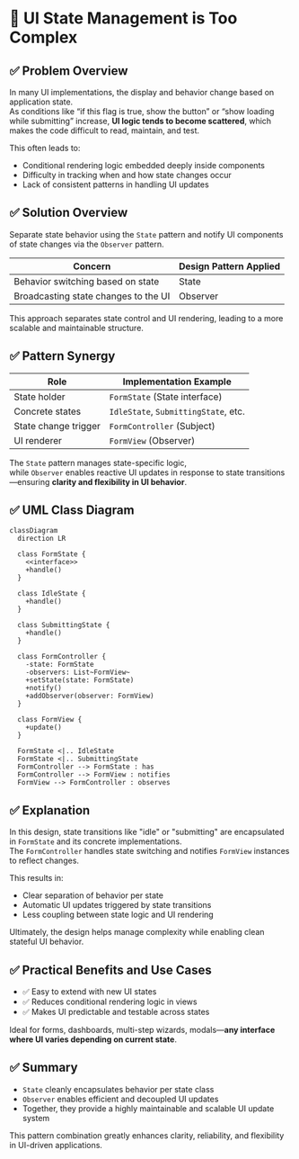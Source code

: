 # 🧪️ UI State Management is Too Complex

## ✅ Problem Overview

In many UI implementations, the display and behavior change based on application state.  
As conditions like “if this flag is true, show the button” or “show loading while submitting” increase, **UI logic tends to become scattered**, which makes the code difficult to read, maintain, and test.

This often leads to:

- Conditional rendering logic embedded deeply inside components
- Difficulty in tracking when and how state changes occur
- Lack of consistent patterns in handling UI updates

## ✅ Solution Overview

Separate state behavior using the `State` pattern and notify UI components of state changes via the `Observer` pattern.

| Concern                              | Design Pattern Applied |
| ------------------------------------ | ---------------------- |
| Behavior switching based on state    | State                  |
| Broadcasting state changes to the UI | Observer               |

This approach separates state control and UI rendering, leading to a more scalable and maintainable structure.

## ✅ Pattern Synergy

| Role                 | Implementation Example               |
| -------------------- | ------------------------------------ |
| State holder         | `FormState` (State interface)        |
| Concrete states      | `IdleState`, `SubmittingState`, etc. |
| State change trigger | `FormController` (Subject)           |
| UI renderer          | `FormView` (Observer)                |

The `State` pattern manages state-specific logic,  
while `Observer` enables reactive UI updates in response to state transitions—ensuring **clarity and flexibility in UI behavior**.

## ✅ UML Class Diagram

```mermaid
classDiagram
  direction LR

  class FormState {
    <<interface>>
    +handle()
  }

  class IdleState {
    +handle()
  }

  class SubmittingState {
    +handle()
  }

  class FormController {
    -state: FormState
    -observers: List~FormView~
    +setState(state: FormState)
    +notify()
    +addObserver(observer: FormView)
  }

  class FormView {
    +update()
  }

  FormState <|.. IdleState
  FormState <|.. SubmittingState
  FormController --> FormState : has
  FormController --> FormView : notifies
  FormView --> FormController : observes
```

## ✅ Explanation

In this design, state transitions like "idle" or "submitting" are encapsulated in `FormState` and its concrete implementations.  
The `FormController` handles state switching and notifies `FormView` instances to reflect changes.

This results in:

- Clear separation of behavior per state
- Automatic UI updates triggered by state transitions
- Less coupling between state logic and UI rendering

Ultimately, the design helps manage complexity while enabling clean stateful UI behavior.

## ✅ Practical Benefits and Use Cases

- ✅ Easy to extend with new UI states
- ✅ Reduces conditional rendering logic in views
- ✅ Makes UI predictable and testable across states

Ideal for forms, dashboards, multi-step wizards, modals—**any interface where UI varies depending on current state**.

## ✅ Summary

- `State` cleanly encapsulates behavior per state class
- `Observer` enables efficient and decoupled UI updates
- Together, they provide a highly maintainable and scalable UI update system

This pattern combination greatly enhances clarity, reliability, and flexibility in UI-driven applications.
